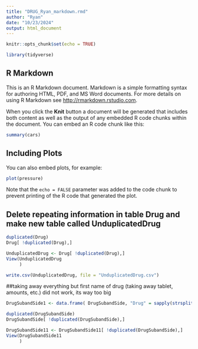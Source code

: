 ```yaml
---
title: "DRUG_Ryan_markdown.rmd"
author: "Ryan"
date: "10/23/2024"
output: html_document
---
```


```r
knitr::opts_chunk$set(echo = TRUE)
```
```r
library(tidyverse)
```

## R Markdown

This is an R Markdown document. Markdown is a simple formatting syntax for authoring HTML, PDF, and MS Word documents. For more details on using R Markdown see <http://rmarkdown.rstudio.com>.

When you click the **Knit** button a document will be generated that includes both content as well as the output of any embedded R code chunks within the document. You can embed an R code chunk like this:

```r
summary(cars)
```

## Including Plots

You can also embed plots, for example:

```r
plot(pressure)
```

Note that the `echo = FALSE` parameter was added to the code chunk to prevent printing of the R code that generated the plot.

## Delete repeating information in table Drug and make new table called UnduplicatedDrug
```r
duplicated(Drug)
Drug[ !duplicated(Drug),]

UnduplicatedDrug <- Drug[ !duplicated(Drug),]
View(UnduplicatedDrug
     )

write.csv(UnduplicatedDrug, file = "UnduplicatedDrug.csv")
```
##taking away everything but first name of drug (taking away tablet, amounts, etc.) did not work, its way too big
```r
DrugSubandSide1 <- data.frame( DrugSubandSide, "Drug" = sapply(strsplit(DrugSubandSide$name, split = " ", fixed = TRUE), function(x) {x [2] }) )

```

```r
duplicated(DrugSubandSide)
DrugSubandSide[ !duplicated(DrugSubandSide),]

DrugSubandSide11 <- DrugSubandSide11[ !duplicated(DrugSubandSide),]
View(DrugSubandSide11
     )
```


